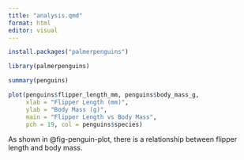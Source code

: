 ```yaml
---
title: "analysis.qmd"
format: html
editor: visual
---
```


```r
install.packages("palmerpenguins")

```

```r

library(palmerpenguins)


```

```r
summary(penguins)
```

```r
plot(penguins$flipper_length_mm, penguins$body_mass_g,
     xlab = "Flipper Length (mm)",
     ylab = "Body Mass (g)",
     main = "Flipper Length vs Body Mass",
     pch = 19, col = penguins$species)

```

As shown in @fig-penguin-plot, there is a relationship between flipper length and body mass.
